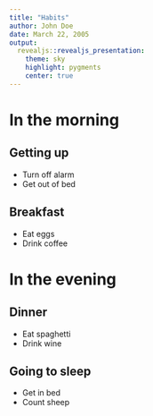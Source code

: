 ```yaml
---
title: "Habits"
author: John Doe
date: March 22, 2005
output:
  revealjs::revealjs_presentation:
    theme: sky
    highlight: pygments
    center: true
---
```


# In the morning

## Getting up

- Turn off alarm
- Get out of bed

## Breakfast

- Eat eggs
- Drink coffee

# In the evening

## Dinner

- Eat spaghetti
- Drink wine

## Going to sleep

- Get in bed
- Count sheep